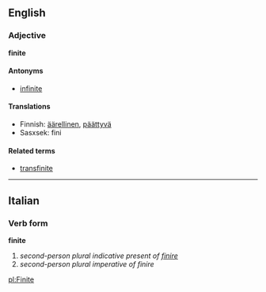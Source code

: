 ==English==
===Adjective===
'''finite'''

====Antonyms====
*[[infinite]]

====Translations====
*Finnish: [[äärellinen]], [[päättyvä]]
*Sasxsek: fini

====Related terms====
*[[transfinite]]

----

==Italian==
===Verb form===
'''finite'''

# ''second-person plural indicative present of [[finire]]''
# ''second-person plural imperative of finire''

[[pl:Finite]]